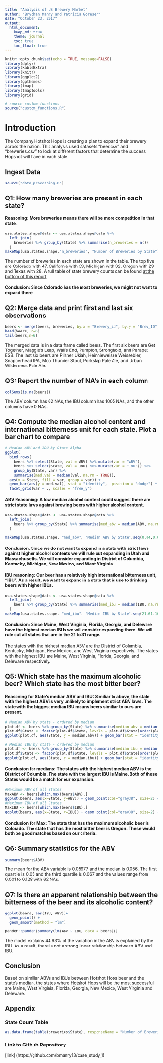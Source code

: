 ```yaml
---
title: "Analysis of US Brewery Market"
author: "Brychan Manry and Patricia Goresen"
date: "October 23, 2017"
output: 
  html_document:
    keep_md: true
    theme: journal
    toc: true
    toc_float: true
---
```


```r
knitr::opts_chunk$set(echo = TRUE, message=FALSE)
library(dplyr)
library(kableExtra)
library(knitr)
library(ggplot2)
library(ggthemes)
library(tmap)
library(tmaptools)
library(grid)

# source custom functions
source("custom_functions.R")
```

# Introduction 
The Company Hotshot Hops is creating a plan to expand their brewery across the nation. This analysis used datasets "beer.csv" and "breweries.csv" to look at different factors that determine the success Hopshot will have in each state.

## Ingest Data
```r
source("data_processing.R")
```

## Q1: How many breweries are present in each state?
#### **Reasoning:** More breweries means there will be more competition in that state.
```r
usa.states.shape@data <- usa.states.shape@data %>%
  left_join(
    breweries %>% group_by(State) %>% summarise(n_breweries = n())
  )
makeMap(usa.states.shape,"n_breweries", "Number of Breweries by State")
```
The number of breweries in each state are shown in the table. The top five are Colorado with 47, California with 39, Michigan with 32, Oregon with 29 and Texas with 28. A full table of state brewery counts can be found [at the bottom of this report](#countTable)

#### **Conclusion:** Since Colorado has the most breweries, we might not want to expand there.

## Q2: Merge data and print first and last six observations
```r
beers <- merge(beers, breweries, by.x = "Brewery_id", by.y = "Brew_ID")
head(beers, n=6)
tail(beers,n=6)
```
The merged data is in a data frame called beers. The first six beers are Get Together, Maggie's Leap, Wall's End, Pumpion, Stronghold, and Parapet ESB. The last six beers are Pilsner Ukiah, Heinnieweisse Weissebier, Snapperhead IPA, Moo Thunder Stout, Porkslap Pale Ale, and Urban Wilderness Pale Ale.

## Q3: Report the number of NA's in each column
```r
colSums(is.na(beers))
```
The ABV column has 62 NAs, the IBU column has 1005 NAs, and the other columns have 0 NAs.

## Q4: Compute the median alcohol content and international bitterness unit for each state. Plot a bar chart to compare
```r
# Median ABV and IBU by State Alpha
ggplot(
  bind_rows(
    beers %>% select(State, val = ABV) %>% mutate(var = "ABV"),
    beers %>% select(State, val = IBU) %>% mutate(var = "IBU")) %>%
    group_by(State, var) %>%
    summarise(med.val = median(val, na.rm = TRUE)),
  aes(x = State, fill = var, group = var)) +
  geom_bar(aes(y = med.val), stat = "identity",  position = "dodge") +
  facet_grid(var ~ ., scales = "free_y")

```


#### **ABV Reasoning:** A low median alcohol content could suggest there are strict state laws against brewing beers with higher alcohol content.  


```r
usa.states.shape@data <- usa.states.shape@data %>%
  left_join(
    beers %>% group_by(State) %>% summarise(med_abv = median(ABV, na.rm = TRUE))
  )

makeMap(usa.states.shape, "med_abv", "Median ABV by State",seq(0.04,0.07,.005))
```


#### **Conclusion:** Since we do not want to expand in a state with strict laws against higher alcohol contents we will rule out expanding in Utah and Massachusetts. We will consider expanding in District of Columbia, Kentucky, Michigan, New Mexico, and West Virginia.  

#### **IBU reasoning:** Our beer has a relatively high international bitterness unit, “IBU”. As a result, we want to expand in a state that is use to drinking beers with higher IBUs.  


```r
usa.states.shape@data <- usa.states.shape@data %>%
  left_join(
    beers %>% group_by(State) %>% summarise(med_ibu = median(IBU, na.rm = TRUE))
  )
makeMap(usa.states.shape, "med_ibu", "Median IBU by State",seq(21,61,10))
```


#### **Conclusion:** Since Maine, West Virginia, Florida, Georgia, and Deleware have the highest median IBUs we will consider expanding there. We will rule out all states that are in the 21 to 31 range.

The states with the highest median ABV are the District of Columbia, Kentucky, Michigan, New Mexico, and West Virginia respectively. The states with the highest IBU are Maine, West Virginia, Florida, Georgia, and Deleware respectively.


## Q5: Which state has the maximum alcoholic beer? Which state has the most bitter beer?

#### **Reasoning for State's median ABV and IBU:** Similiar to above, the state with the highest ABV is very unlikely to implement strict ABV laws. The state with the biggest median IBU means beers similiar to ours are present.


```r
# Median ABV by state - ordered by median
plot.df <- beers %>% group_by(State) %>% summarise(median.abv = median(ABV, na.rm = TRUE))
plot.df$State <- factor(plot.df$State, levels = plot.df$State[order(plot.df$median.abv, decreasing = TRUE)])
ggplot(plot.df, aes(State, y = median.abv)) + geom_bar(stat = "identity")

# Median IBU by state - ordered by median
plot.df <- beers %>% group_by(State) %>% summarise(median.ibu = median(IBU, na.rm = TRUE))
plot.df$State <- factor(plot.df$State, levels = plot.df$State[order(plot.df$median.ibu, decreasing = TRUE)])
ggplot(plot.df, aes(State, y = median.ibu)) + geom_bar(stat = "identity")

```


#### **Conclusion for medians:** The states with the highest median ABV is the District of Columbia. The state with the largest IBU is Maine. Both of these States would be a match for our expansion.


```r
#Maximum ABV of all States
MaxABV <- beers[which.max(beers$ABV),]
ggplot(beers, aes(x=State, y=ABV)) + geom_point(col="gray38", size=2) +geom_point(data=MaxABV, col="red2", size=2.5) + geom_text(data=MaxABV, label="Max ABV", vjust=1.4) + geom_segment(aes(x=State, xend= State, y=min(ABV), yend=max(ABV)), linetype="dashed", size=0.1) + labs(title= "ABV values for Corresponding States") + theme(axis.text.x=element_text(angle=90, hjust=1))
#Maximum IBU of all States
MaxIBU <- beers[which.max(beers$IBU),]
ggplot(beers, aes(x=State, y=IBU)) + geom_point(col="gray38", size=2) +geom_point(data=MaxIBU, col="red2", size=2.5) + geom_text(data=MaxIBU, label="Max IBU", vjust=1.4) + geom_segment(aes(x=State, xend= State, y=min(IBU), yend=max(IBU)), linetype="dashed", size=0.1) + labs(title= "IBU values for Corresponding States") + theme(axis.text.x=element_text(angle=90, hjust=1))
```

#### **Conclusion for Max:** The state that has the maximum  alcoholic beer is Colorado. The state that has the most bitter beer is Oregon. These would both be good matches based on our criteria.

## Q6: Summary statistics for the ABV
```r
summary(beers$ABV)
```
The mean for the ABV variable is 0.05977 and the median is 0.056. The first quartile is 0.05 and the third quartile is 0.067 and the values range from 0.001 to 0.128 with 62 NAs.

## Q7: Is there an apparent relationship between the bitterness of the beer and its alcoholic content?
```r
ggplot(beers, aes(IBU, ABV))+
  geom_point() +
  geom_smooth(method = "lm")

pander::pander(summary(lm(ABV ~ IBU, data = beers)))

```

The model explains 44.93% of the variation in the ABV is explained by the IBU. As a result, there is not a strong linear relationship between ABV and IBU.

## Conclusion  
Based on similiar ABVs and IBUs between Hotshot Hops beer and the state’s median, the states where Hotshot Hops will be the most successful are Maine, West Virginia, Florida, Georgia, New Mexico, West Virginia and Deleware.

## Appendix
### State Count Table {#countTable}
```r
as.data.frame(table(breweries$State), responseName = "Number of Breweries") %>% rename(State = Var1) %>% kable()
```

### Link to Github Repository
[link] (https://github.com/bmanry13/case_study_1)







